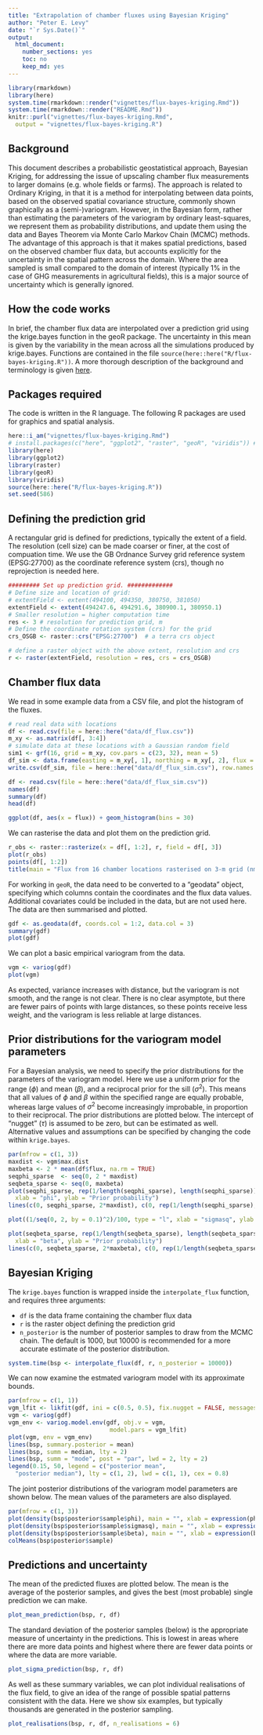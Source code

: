 ```yaml
---
title: "Extrapolation of chamber fluxes using Bayesian Kriging"
author: "Peter E. Levy"
date: "`r Sys.Date()`"
output:
  html_document:
    number_sections: yes
    toc: no
    keep_md: yes
---
```


```r
library(rmarkdown)
library(here)
system.time(rmarkdown::render("vignettes/flux-bayes-kriging.Rmd"))
system.time(rmarkdown::render("README.Rmd"))
knitr::purl("vignettes/flux-bayes-kriging.Rmd",
  output = "vignettes/flux-bayes-kriging.R")
```

## Background
This document describes a probabilistic geostatistical approach, Bayesian Kriging, for addressing the issue of upscaling chamber flux measurements to larger domains (e.g. whole fields or farms).  The approach is related to Ordinary Kriging, in that it is a method for interpolating between data points, based on the observed spatial covariance structure, commonly shown graphically as a (semi-)variogram.  However, in the Bayesian form, rather than estimating the parameters of the variogram by ordinary least-squares, we represent them as probability distributions, and update them using the data and Bayes Theorem via Monte Carlo Markov Chain (MCMC) methods.  The advantage of this approach is that it makes spatial predictions, based on the observed chamber flux data, but accounts explicitly for the uncertainty in the spatial pattern across the domain. Where the area sampled is small compared to the domain of interest (typically \textless 1\% in the case of GHG measurements in agricultural fields), this is a major source of uncertainty which is generally ignored.

## How the code works
In brief, the chamber flux data are interpolated over a prediction grid using the krige.bayes function in the geoR package.  The uncertainty in this mean is given by the variability in the mean across all the simulations produced by krige.bayes.
Functions are contained in the file `source(here::here("R/flux-bayes-kriging.R"))`.
A more thorough description of the background and terminology is given [here](https://nerc-ceh.github.io/beem/ae/ae-09-spatial.html).

## Packages required
The code is written in the R language. The following R packages are used for graphics and spatial analysis.

```r
here::i_am("vignettes/flux-bayes-kriging.Rmd")
# install.packages(c("here", "ggplot2", "raster", "geoR", "viridis")) # if not already installed
library(here)
library(ggplot2)
library(raster)
library(geoR)
library(viridis)
source(here::here("R/flux-bayes-kriging.R"))
set.seed(586)
```

## Defining the prediction grid

A rectangular grid is defined for predictions, typically the extent of a field. The resolution (cell size) can be made coarser or finer, at the cost of compuation time.  We use the GB Ordnance Survey grid reference system (EPSG:27700) as the coordinate reference system (crs), though no reprojection is needed here.

```r
######### Set up prediction grid. #############
# Define size and location of grid:
# extentField <- extent(494100, 494350, 380750, 381050)
extentField <- extent(494247.6, 494291.6, 380900.1, 380950.1)
# Smaller resolution = higher computation time
res <- 3 # resolution for prediction grid, m
# Define the coordinate rotation system (crs) for the grid
crs_OSGB <- raster::crs("EPSG:27700")  # a terra crs object

# define a raster object with the above extent, resolution and crs
r <- raster(extentField, resolution = res, crs = crs_OSGB)
```

## Chamber flux data
We read in some example data from a CSV file, and plot the histogram of the fluxes.

```r
# read real data with locations
df <- read.csv(file = here::here("data/df_flux.csv"))
m_xy <- as.matrix(df[, 3:4])
# simulate data at these locations with a Gaussian random field
sim1 <- grf(16, grid = m_xy, cov.pars = c(23, 32), mean = 5)
df_sim <- data.frame(easting = m_xy[, 1], northing = m_xy[, 2], flux = sim1$data)
write.csv(df_sim, file = here::here("data/df_flux_sim.csv"), row.names = FALSE)
```


```r
df <- read.csv(file = here::here("data/df_flux_sim.csv"))
names(df)
summary(df)
head(df)
```

```r
ggplot(df, aes(x = flux)) + geom_histogram(bins = 30)
```

We can rasterise the data and plot them on the prediction grid.

```r
r_obs <- raster::rasterize(x = df[, 1:2], r, field = df[, 3])
plot(r_obs)
points(df[, 1:2])
title(main = "Flux from 16 chamber locations rasterised on 3-m grid (nmol/m2/s)")
```

For working in `geoR`, the data need to be converted to a "geodata" object, specifying which columns contain the coordinates and the  flux data values. Additional covariates could be included in the data, but are not used here. The data are then summarised and plotted.

```r
gdf <- as.geodata(df, coords.col = 1:2, data.col = 3)
summary(gdf)
plot(gdf)
```

We can plot a basic empirical variogram from the data.
```r
vgm <- variog(gdf)
plot(vgm)
```

As expected, variance increases with distance, but the variogram is not smooth, and the range is not clear. There is no clear asymptote, but there are fewer pairs of points with large distances, so these points receive less weight, and the variogram is less reliable at large distances.

## Prior distributions for the variogram model parameters
For a Bayesian analysis, we need to specify the prior distributions for the parameters of the variogram model.  Here we use a uniform prior for the range ($\phi$) and mean ($\beta$), and a reciprocal prior for the sill ($\sigma^2$).  This means that all values of $\phi$ and $\beta$ within the specified range are equally probable, whereas large values of $\sigma^2$ become increasingly improbable, in proportion to their reciprocal. The prior distributions are plotted below. The intercept of "nugget" ($\tau$) is assumed to be zero, but can be estimated as well. Alternative values and assumptions can be specified by changing the  code within `krige.bayes`.

```r
par(mfrow = c(1, 3))
maxdist <- vgm$max.dist
maxbeta <- 2 * mean(df$flux, na.rm = TRUE)
seqphi_sparse  <- seq(0, 2 * maxdist)
seqbeta_sparse <- seq(0, maxbeta)
plot(seqphi_sparse, rep(1/length(seqphi_sparse), length(seqphi_sparse)), type = "l",
  xlab = "phi", ylab = "Prior probability")
lines(c(0, seqphi_sparse, 2*maxdist), c(0, rep(1/length(seqphi_sparse), length(seqphi_sparse)), 0), type = "l")

plot((1/seq(0, 2, by = 0.1)^2)/100, type = "l", xlab = "sigmasq", ylab = "Prior probability")

plot(seqbeta_sparse, rep(1/length(seqbeta_sparse), length(seqbeta_sparse)), type = "l",
  xlab = "beta", ylab = "Prior probability")
lines(c(0, seqbeta_sparse, 2*maxbeta), c(0, rep(1/length(seqbeta_sparse), length(seqbeta_sparse)), 0), type = "l")
```


## Bayesian Kriging
The `krige.bayes` function is wrapped inside the `interpolate_flux` function, and requires three arguments:

- `df` is the data frame containing the chamber flux data
- `r` is the raster object defining the prediction grid
- `n_posterior` is the number of posterior samples to draw from the MCMC chain.  The default is 1000, but 10000 is recommended for a more accurate estimate of the posterior distribution.

```r
system.time(bsp <- interpolate_flux(df, r, n_posterior = 10000))
```

We can now examine the estmated variogram model with its approximate bounds.

```r
par(mfrow = c(1, 1))
vgm_lfit <- likfit(gdf, ini = c(0.5, 0.5), fix.nugget = FALSE, messages = FALSE)
vgm <- variog(gdf)
vgm_env <- variog.model.env(gdf, obj.v = vgm,
                             model.pars = vgm_lfit)
plot(vgm, env = vgm_env)
lines(bsp, summary.posterior = mean)
lines(bsp, summ = median, lty = 2)
lines(bsp, summ = "mode", post = "par", lwd = 2, lty = 2)
legend(0.15, 50, legend = c("posterior mean",
  "posterior median"), lty = c(1, 2), lwd = c(1, 1), cex = 0.8)
```

The joint posterior distributions of the variogram model parameters are shown below. The mean values of the parameters are also displayed.

```r
par(mfrow = c(1, 3))
plot(density(bsp$posterior$sample$phi), main = "", xlab = expression(phi))
plot(density(bsp$posterior$sample$sigmasq), main = "", xlab = expression(sigma^2))
plot(density(bsp$posterior$sample$beta), main = "", xlab = expression(beta))
colMeans(bsp$posterior$sample)
```


## Predictions and uncertainty
The mean of the predicted fluxes are plotted below. The mean is the average of the posterior samples, and gives the best (most probable) single prediction we can make.

```r
plot_mean_prediction(bsp, r, df)
```

The standard deviation of the posterior samples (below) is the appropriate measure of uncertainty in the predictions. This is lowest in areas where there are more data points and highest where there are fewer data points or where the data are more variable.

```r
plot_sigma_prediction(bsp, r, df)
```

As well as these summary variables, we can plot individual realisations of the flux field, to give an idea of the range of possible spatial patterns consistent with the data. Here we show six examples, but typically thousands are generated in the posterior sampling.

```r
plot_realisations(bsp, r, df, n_realisations = 6)
```

